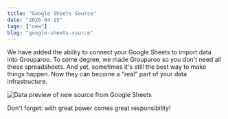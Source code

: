```yaml
---
title: "Google Sheets Source"
date: "2020-04-15"
tags: ["new"]
blog: "google-sheets-source"
---
```


We have added the ability to connect your Google Sheets to import data into Grouparoo. To some degree, we made Grouparoo so you don't need all these spreadsheets. And yet, sometimes it's still the best way to make things happen. Now they can become a "real" part of your data infrastructure.

<Image
  maxHeight={300}
  alt="Data preview of new source from Google Sheets"
  src="google-sheets-source/source-data-preview.png"
/>

Don't forget: with great power comes great responsibility!
